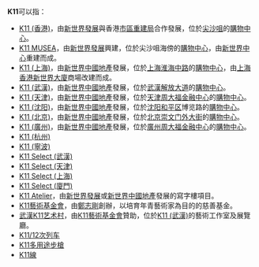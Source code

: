 {{DisambigNav|K|11}}
'''K11'''可以指：

*[[K11_(香港)|K11 (香港)]]，由[[新世界發展|新世界發展]]與香港[[市區重建局|市區重建局]]合作發展，位於[[尖沙咀|尖沙咀]]的[[商場|購物中心]]。
*[[K11_MUSEA|K11 MUSEA]]，由[[新世界發展|新世界發展]]興建，位於尖沙咀海傍的[[商場|購物中心]]，由[[新世界中心|新世界中心]]重建而成。
*[[K11_(上海)|K11 (上海)]]，由[[新世界中國地產|新世界中國地產]]發展，位於[[上海|上海]][[淮海中路|淮海中路]]的[[商場|購物中心]]，由[[上海|上海]][[香港新世界大廈|香港新世界大廈]]商場改建而成。
*[[K11_(武漢)|K11 (武漢)]]，由[[新世界中國地產|新世界中國地產]]發展，位於[[武漢|武漢]][[解放大道_(武汉市)|解放大道]]的[[商場|購物中心]]。
*[[K11_(天津)|K11 (天津)]]，由[[新世界中國地產|新世界中國地產]]發展，位於[[天津|天津]][[天津周大福金融中心|周大福金融中心]]的[[商場|購物中心]]。
*[[K11_(沈阳)|K11 (沈阳)]]，由[[新世界中國地產|新世界中國地產]]發展，位於[[沈阳|沈阳]][[和平区_(沈阳)|和平区]]博览路的[[商場|購物中心]]。
*[[K11_(北京)|K11 (北京)]]，由[[新世界中國地產|新世界中國地產]]發展，位於[[北京|北京]][[崇文门外大街|崇文门外大街]]的[[商場|購物中心]]。
*[[K11_(廣州)|K11 (廣州)]]，由[[新世界中國地產|新世界中國地產]]發展，位於[[廣州|廣州]][[廣州周大福金融中心|周大福金融中心]]的[[商場|購物中心]]。
*[[K11_(杭州)|K11 (杭州)]]
*[[K11_(寧波)|K11 (寧波)]]
*[[K11_Select_(武漢)|K11 Select (武漢)]]
*[[K11_Select_(天津)|K11 Select (天津)]]
*[[K11_Select_(上海)|K11 Select (上海)]]
*[[K11_Select_(廈門)|K11 Select (廈門)]]
*[[K11_Atelier|K11 Atelier]]，由[[新世界發展|新世界發展]]或[[新世界中國地產|新世界中國地產]]發展的寫字樓項目。
*[[K11藝術基金會|K11藝術基金會]]，由[[鄭志剛|鄭志剛]]創辦，以培育年青藝術家為目的的慈善基金。
*[[武漢K11艺术村|武漢K11艺术村]]，由[[K11藝術基金會|K11藝術基金會]]贊助，位於[[K11_(武漢)|K11 (武漢)]]的藝術工作室及展覽廳。
*[[K11/12次列车|K11/12次列车]]
*[[K11多用途步槍|K11多用途步槍]]
*[[K11線|K11線]]

{{disambig}}